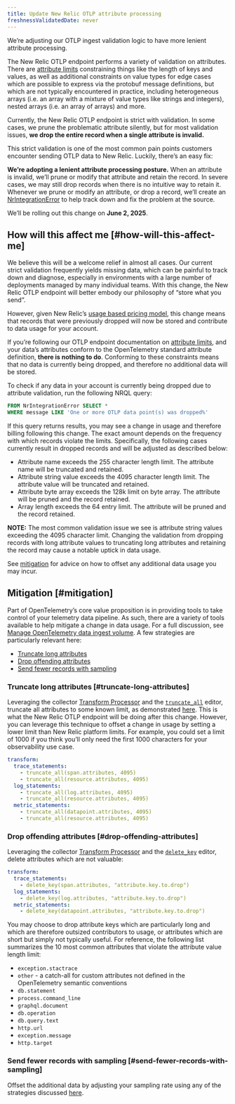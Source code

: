 ```yaml
---
title: Update New Relic OTLP attribute processing
freshnessValidatedDate: never
---
```


We’re adjusting our OTLP ingest validation logic to have more lenient attribute processing.

The New Relic OTLP endpoint performs a variety of validation on attributes. There are [attribute limits](/docs/opentelemetry/best-practices/opentelemetry-otlp/#attribute-limits) constraining things like the length of keys and values, as well as additional constraints on value types for edge cases which are possible to express via the protobuf message definitions, but which are not typically encountered in practice, including heterogeneous arrays (i.e. an array with a mixture of value types like strings and integers), nested arrays (i.e. an array of arrays) and more.

Currently, the New Relic OTLP endpoint is strict with validation. In some cases, we prune the problematic attribute silently, but for most validation issues, **we drop the entire record when a single attribute is invalid.**

This strict validation is one of the most common pain points customers encounter sending OTLP data to New Relic. Luckily, there’s an easy fix:

**We’re adopting a lenient attribute processing posture.** When an attribute is invalid, we’ll prune or modify that attribute and retain the record. In severe cases, we may still drop records when there is no intuitive way to retain it. Whenever we prune or modify an attribute, or drop a record, we’ll create an [NrIntegrationError](https://docs.newrelic.com/docs/data-apis/manage-data/nrintegrationerror/) to help track down and fix the problem at the source.

We’ll be rolling out this change on **June 2, 2025**.

## How will this affect me [#how-will-this-affect-me]

We believe this will be a welcome relief in almost all cases. Our current strict validation frequently yields missing data, which can be painful to track down and diagnose, especially in environments with a large number of deployments managed by many individual teams. With this change, the New Relic OTLP endpoint will better embody our philosophy of “store what you send”.

However, given New Relic’s [usage based pricing model](https://newrelic.com/pricing), this change means that records that were previously dropped will now be stored and contribute to data usage for your account.

If you’re following our OTLP endpoint documentation on [attribute limits](/docs/opentelemetry/best-practices/opentelemetry-otlp/#attribute-limits), and your data’s attributes conform to the OpenTelemetry standard attribute definition, **there is nothing to do**. Conforming to these constraints means that no data is currently being dropped, and therefore no additional data will be stored.

To check if any data in your account is currently being dropped due to attribute validation, run the following NRQL query:

```sql
FROM NrIntegrationError SELECT * 
WHERE message LIKE 'One or more OTLP data point(s) was dropped%'
```

If this query returns results, you may see a change in usage and therefore billing following this change. The exact amount depends on the frequency with which records violate the limits. Specifically, the following cases currently result in dropped records and will be adjusted as described below:

* Attribute name exceeds the 255 character length limit. The attribute name will be truncated and retained.
* Attribute string value exceeds the 4095 character length limit. The attribute value will be truncated and retained.
* Attribute byte array exceeds the 128k limit on byte array. The attribute will be pruned and the record retained.
* Array length exceeds the 64 entry limit. The attribute will be pruned and the record retained.

**NOTE:** The most common validation issue we see is attribute string values exceeding the 4095 character limit. Changing the validation from dropping records with long attribute values to truncating long attributes and retaining the record may cause a notable uptick in data usage.

See [mitigation](#mitigation) for advice on how to offset any additional data usage you may incur.

## Mitigation [#mitigation]

Part of OpenTelemetry’s core value proposition is in providing tools to take control of your telemetry data pipeline. As such, there are a variety of tools available to help mitigate a change in data usage. For a full discussion, see [Manage OpenTelemetry data ingest volume](/docs/opentelemetry/best-practices/opentelemetry-manage-data-ingest-volume/). A few strategies are particularly relevant here:

* [Truncate long attributes](#truncate-long-attributes)
* [Drop offending attributes](#drop-offending-attributes)
* [Send fewer records with sampling](#send-fewer-records-with-sampling)

### Truncate long attributes [#truncate-long-attributes]

Leveraging the collector [Transform Processor](https://github.com/open-telemetry/opentelemetry-collector-contrib/tree/main/processor/transformprocessor) and the [`truncate_all`](https://github.com/open-telemetry/opentelemetry-collector-contrib/tree/main/pkg/ottl/ottlfuncs#truncate_all) editor, truncate all attributes to some known limit, as demonstrated [here](https://github.com/newrelic/newrelic-opentelemetry-examples/blob/036108c49b20f0e05ca80366a488d60cd02c5e1d/other-examples/collector/nr-config/otel-config.yaml#L14-L24). This is what the New Relic OTLP endpoint will be doing after this change. However, you can leverage this technique to offset a change in usage by setting a lower limit than New Relic platform limits. For example, you could set a limit of 1000 if you think you’ll only need the first 1000 characters for your observability use case.

```yaml
transform:
  trace_statements:
    - truncate_all(span.attributes, 4095)
    - truncate_all(resource.attributes, 4095)
  log_statements:
    - truncate_all(log.attributes, 4095)
    - truncate_all(resource.attributes, 4095)
  metric_statements:
    - truncate_all(datapoint.attributes, 4095)
    - truncate_all(resource.attributes, 4095)
```

### Drop offending attributes [#drop-offending-attributes]

Leveraging the collector [Transform Processor](https://github.com/open-telemetry/opentelemetry-collector-contrib/tree/main/processor/transformprocessor) and the [`delete_key`](https://github.com/open-telemetry/opentelemetry-collector-contrib/tree/main/pkg/ottl/ottlfuncs#delete_key) editor, delete attributes which are not valuable:


```yaml
transform:
  trace_statements:
    - delete_key(span.attributes, "attribute.key.to.drop")
  log_statements:
    - delete_key(log.attributes, "attribute.key.to.drop")
  metric_statements:
    - delete_key(datapoint.attributes, "attribute.key.to.drop")
```

You may choose to drop attribute keys which are particularly long and which are therefore outsized contributors to usage, or attributes which are short but simply not typically useful. For reference, the following list summarizes the 10 most common attributes that violate the attribute value length limit:

* `exception.stactrace`
* `other` - a catch-all for custom attributes not defined in the OpenTelemetry semantic conventions
* `db.statement`
* `process.command_line`
* `graphql.document`
* `db.operation`
* `db.query.text`
* `http.url`
* `exception.message`
* `http.target`

### Send fewer records with sampling [#send-fewer-records-with-sampling]

Offset the additional data by adjusting your sampling rate using any of the strategies discussed [here](/docs/opentelemetry/best-practices/opentelemetry-manage-data-ingest-volume/#concept-sampling).
